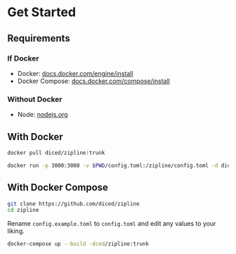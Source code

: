 # Get Started

## Requirements

### If Docker
* Docker: [docs.docker.com/engine/install](https://docs.docker.com/engine/install/)
* Docker Compose: [docs.docker.com/compose/install](https://docs.docker.com/compose/install/)
### Without Docker
* Node: [nodejs.org](https://nodejs.org)

## With Docker

```sh
docker pull diced/zipline:trunk
```
```sh
docker run -p 3000:3000 -v $PWD/config.toml:/zipline/config.toml -d diced/zipline:trunk
```

## With Docker Compose

```sh
git clone https://github.com/diced/zipline
cd zipline
```
Rename `config.example.toml` to `config.toml` and edit any values to your liking.
```sh
docker-compose up --build -dced/zipline:trunk
```
